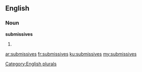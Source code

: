 ==English==

===Noun===
'''submissives'''

# {{plural of|submissive}}

[[Category:English plurals]]

[[ar:submissives]]
[[fr:submissives]]
[[ku:submissives]]
[[my:submissives]]